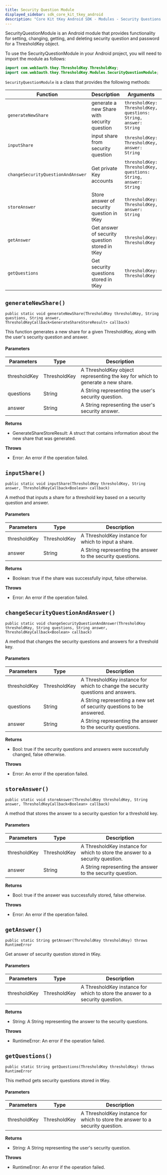 ```yaml
---
title: Security Question Module
displayed_sidebar: sdk_core_kit_tkey_android
description: "Core Kit tKey Android SDK - Modules - Security Questions  | Documentation - Web3Auth"
---
```


SecurityQuestionModule is an Android module that provides functionality for setting, changing,
getting, and deleting security question and password for a ThresholdKey object.

To use the SecurityQuestionModule in your Android project, you will need to import the module as
follows:

```java
import com.web3auth.tkey.ThresholdKey.ThresholdKey;
import com.web3auth.tkey.ThresholdKey.Modules.SecurityQuestionModule;
```

`SecurityQuestionModule` is a class that provides the following methods:

| Function                          | Description                                    | Arguments                                                       | Async | return                     |
| --------------------------------- | ---------------------------------------------- | --------------------------------------------------------------- | ----- | -------------------------- |
| `generateNewShare`                | generate a new Share with security question    | `thresholdKey: ThresholdKey, questions: String, answer: String` | Yes   | `GenerateShareStoreResult` |
| `inputShare`                      | input share from security question             | `thresholdKey: ThresholdKey, answer: String`                    | Yes   | `Bool`                     |
| `changeSecurityQuestionAndAnswer` | Get private Key accounts                       | `thresholdKey: ThresholdKey, questions: String, answer: String` | Yes   | `Bool`                     |
| `storeAnswer`                     | Store answer of security question in tKey      | `thresholdKey: ThresholdKey, answer: String`                    | Yes   | `Bool`                     |
| `getAnswer`                       | Get answer of security question stored in tKey | `thresholdKey: ThresholdKey`                                    | No    | `String`                   |
| `getQuestions`                    | Get security questions stored in tKey          | `thresholdKey: ThresholdKey`                                    | No    | `String`                   |

## `generateNewShare()`

`public static void generateNewShare(ThresholdKey thresholdKey, String questions, String answer, ThresholdKeyCallback<GenerateShareStoreResult> callback)`

This function generates a new share for a given ThresholdKey, along with the user's security
question and answer.

#### Parameters

| Parameters   | Type         | Description                                                                   |
| ------------ | ------------ | ----------------------------------------------------------------------------- |
| thresholdKey | ThresholdKey | A ThresholdKey object representing the key for which to generate a new share. |
| questions    | String       | A String representing the user's security question.                           |
| answer       | String       | A String representing the user's security answer.                             |

**Returns**

- GenerateShareStoreResult: A struct that contains information about the new share that was
  generated.

**Throws**

- Error: An error if the operation failed.

## `inputShare()`

`public static void inputShare(ThresholdKey thresholdKey, String answer, ThresholdKeyCallback<Boolean> callback)`

A method that inputs a share for a threshold key based on a security question and answer.

#### Parameters

| Parameters   | Type         | Description                                                 |
| ------------ | ------------ | ----------------------------------------------------------- |
| thresholdKey | ThresholdKey | A ThresholdKey instance for which to input a share.         |
| answer       | String       | A String representing the answer to the security questions. |

**Returns**

- Boolean: true if the share was successfully input, false otherwise.

**Throws**

- Error: An error if the operation failed.

## `changeSecurityQuestionAndAnswer()`

`public static void changeSecurityQuestionAndAnswer(ThresholdKey thresholdKey, String questions, String answer, ThresholdKeyCallback<Boolean> callback)`

A method that changes the security questions and answers for a threshold key.

#### Parameters

| Parameters   | Type         | Description                                                                     |
| ------------ | ------------ | ------------------------------------------------------------------------------- |
| thresholdKey | ThresholdKey | A ThresholdKey instance for which to change the security questions and answers. |
| questions    | String       | A String representing a new set of security questions to be answered.           |
| answer       | String       | A String representing the answer to the security questions.                     |

**Returns**

- Bool: true if the security questions and answers were successfully changed, false otherwise.

**Throws**

- Error: An error if the operation failed.

## `storeAnswer()`

`public static void storeAnswer(ThresholdKey thresholdKey, String answer, ThresholdKeyCallback<Boolean> callback)`

A method that stores the answer to a security question for a threshold key.

#### Parameters

| Parameters   | Type         | Description                                                                   |
| ------------ | ------------ | ----------------------------------------------------------------------------- |
| thresholdKey | ThresholdKey | A ThresholdKey instance for which to store the answer to a security question. |
| answer       | String       | A String representing the answer to the security question.                    |

**Returns**

- Bool: true if the answer was successfully stored, false otherwise.

**Throws**

- Error: An error if the operation failed.

## `getAnswer()`

`public static String getAnswer(ThresholdKey thresholdKey) throws RuntimeError`

Get answer of security question stored in tKey.

#### Parameters

| Parameters   | Type         | Description                                                                   |
| ------------ | ------------ | ----------------------------------------------------------------------------- |
| thresholdKey | ThresholdKey | A ThresholdKey instance for which to store the answer to a security question. |

**Returns**

- String: A String representing the answer to the security questions.

**Throws**

- RuntimeError: An error if the operation failed.

## `getQuestions()`

`public static String getQuestions(ThresholdKey thresholdKey) throws RuntimeError`

This method gets security questions stored in tKey.

#### Parameters

| Parameters   | Type         | Description                                                                   |
| ------------ | ------------ | ----------------------------------------------------------------------------- |
| thresholdKey | ThresholdKey | A ThresholdKey instance for which to store the answer to a security question. |

**Returns**

- String: A String representing the user's security question.

**Throws**

- RuntimeError: An error if the operation failed.
